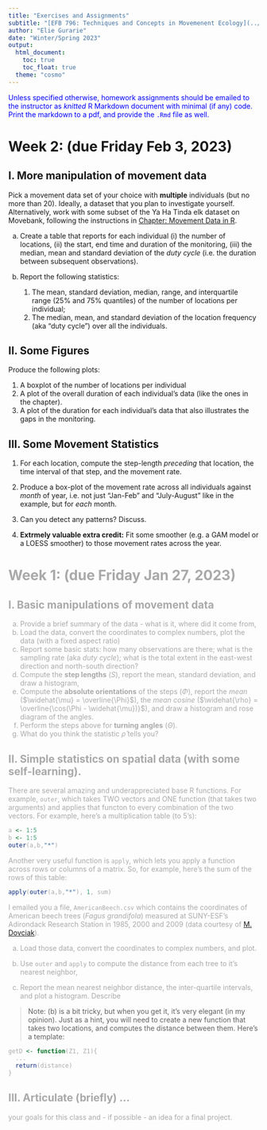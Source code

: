```yaml
---
title: "Exercises and Assignments"
subtitle: "[EFB 796: Techniques and Concepts in Movemenent Ecology](../index.html)" 
author: "Elie Gurarie"
date: "Winter/Spring 2023"
output: 
  html_document:
    toc: true
    toc_float: true
  theme: "cosmo"
---
```


<font color = "blue"> Unless specified otherwise, homework assignments should be emailed to the instructor as *knitted* R Markdown document with minimal (if any) code. Print the markdown to a pdf, and provide the `.Rmd` file as well.</font>

# Week 2: (due Friday Feb 3, 2023)

## I. More manipulation of movement data

Pick a movement data set of your choice with **multiple** individuals (but no more than 20). Ideally, a dataset that you plan to investigate yourself. Alternatively, work with some subset of the Ya Ha Tinda elk dataset on Movebank, following the instructions in [Chapter: Movement Data in R](../movement_data_in_R.html).

a)  Create a table that reports for each individual (i) the number of locations, (ii) the start, end time and duration of the monitoring, (iii) the median, mean and standard deviation of the *duty cycle* (i.e. the duration between subsequent observations).

b)  Report the following statistics:

    1.  The mean, standard deviation, median, range, and interquartile range (25% and 75% quantiles) of the number of locations per individual;
    2.  The median, mean, and standard deviation of the location frequency (aka "duty cycle") over all the individuals.

## II. Some Figures

Produce the following plots:

1.  A boxplot of the number of locations per individual
2.  A plot of the overall duration of each individual's data (like the ones in the chapter).
3.  A plot of the duration for each individual's data that also illustrates the gaps in the monitoring.

## III. Some Movement Statistics

1.  For each location, compute the step-length *preceding* that location, the time interval of that step, and the movement rate.

2.  Produce a box-plot of the movement rate across all individuals against *month* of year, i.e. not just "Jan-Feb" and "July-August" like in the example, but for *each* month.

3.  Can you detect any patterns? Discuss.

4.  **Extrmely valuable extra credit:** Fit some smoother (e.g. a GAM model or a LOESS smoother) to those movement rates across the year.

<font color = "darkgrey">

# Week 1: (**due Friday Jan 27, 2023**)

## I. Basic manipulations of movement data

a. Provide a brief summary of the data - what is it, where did it come from,
b. Load the data, convert the coordinates to complex numbers, plot the data (with a fixed aspect ratio)
c. Report some basic stats: how many observations are there; what is the sampling rate (aka *duty cycle*); what is the total extent in the east-west direction and north-south direction?
d. Compute the **step lengths** ($S$), report the mean, standard deviation, and draw a histogram,
e. Compute the **absolute orientations** of the steps ($\Phi$), report the *mean* ($\widehat{\mu} = \overline{\Phi}$), the *mean cosine* ($\widehat{\rho} = \overline{\cos(\Phi - \widehat{\mu})}$), and draw a histogram and rose diagram of the angles.
f. Perform the steps above for **turning angles** ($\Theta$).\
g. What do you think the statistic $\widehat{\rho}$ tells you?

## II. **Simple statistics on spatial data** (with some self-learning).

There are several amazing and underappreciated base R functions. For example, `outer`, which takes TWO vectors and ONE function (that takes two arguments) and applies that functon to every combination of the two vectors. For example, here's a multiplication table (to 5's):

```r
a <- 1:5
b <- 1:5
outer(a,b,"*")
```

Another very useful function is `apply`, which lets you apply a function across rows or columns of a matrix. So, for example, here's the sum of the rows of this table:

```r
apply(outer(a,b,"*"), 1, sum)
```

I emailed you a file, `AmericanBeech.csv` which contains the coordinates of American beech trees (*Fagus grandifola*) measured at SUNY-ESF's Adirondack Research Station in 1985, 2000 and 2009 (data courtesy of [M. Dovciak](https://www.esf.edu/faculty/dovciak/)).

(a) Load those data, convert the coordinates to complex numbers, and plot.

(b) Use `outer` and `apply` to compute the distance from each tree to it's nearest neighbor,

(c) Report the mean nearest neighbor distance, the inter-quartile intervals, and plot a histogram. Describe

> Note: (b) is a bit tricky, but when you get it, it's very elegant (in my opinion). Just as a hint, you will need to create a new function that takes two locations, and computes the distance between them. Here's a template:

```r
getD <- function(Z1, Z1){
  ...
  return(distance)
}
```

## III. Articulate (briefly) ...

your goals for this class and - if possible - an idea for a final project.

</font> 